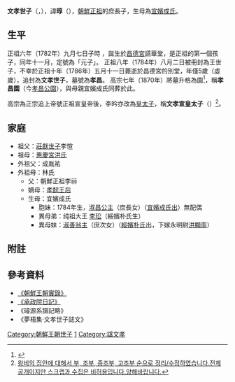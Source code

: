 {{CJK-New-Char|3B00|ver=A}}
'''文孝世子'''（{{lang-ko|'''문효세자'''}}，{{bd|1782年|陰曆9月7日|1786年|陰曆5月11日|}}），諱'''㬀'''（{{lang-ko|'''순'''}}），[[朝鮮正祖|朝鮮正祖]]的庶長子，生母為[[宜嬪成氏|宜嬪成氏]]。

==生平== 
正祖六年（1782年）九月七日子時
，誕生於[[昌德宮|昌德宮]]讌華堂，是正祖的第一個孩子，同年十一月，定號為「元子」。
正祖八年（1784年）八月二日被冊封為王世子，不幸於正祖十年（1786年）五月十一日薨逝於昌德宮的別堂，年僅5歲（虛歲），追封為'''文孝世子'''，墓號為'''孝昌'''。
高宗七年（1870年）將墓升格為園<ref>{{Cite web |url=http://sillok.history.go.kr/inspection/insp_king.jsp?id=wza_10712010_002&tabid=w |title=《高宗實錄》7卷，高宗7年（1870年）12月10日2번째기사 |access-date=2013-04-28 |archive-date=2015-07-01 |archive-url=https://web.archive.org/web/20150701051946/http://sillok.history.go.kr/inspection/insp_king.jsp?id=wza_10712010_002&tabid=w |dead-url=no }}</ref>，稱'''孝昌園'''（今[[孝昌公園|孝昌公園]]），與母親宜嬪成氏同葬於此。 

高宗為正宗追上帝號正祖宣皇帝後，李昑亦改為[[皇太子|皇太子]]，稱'''文孝宣皇太子'''（{{lang|ko|발표하다}}）<ref>[http://cafe458.daum.net/_c21_/bbs_search_read?grpid=1PKB8&fldid=780o&contentval=00008zzzzzzzzzzzzzzzzzzzzzzzzz&nenc=&fenc=&q=&nil_profile=cafetop&nil_menu=sch_updw 왕비의 집안에 대해서 부, 조부, 증조부, 고조부 순으로 정리/수정하였습니다.전체 공개이지만 스크랩과 수집은 비허용입니다.양해바랍니다.]{{dead link|date=2018年3月 |bot=InternetArchiveBot |fix-attempted=yes }}</ref>。

== 家庭 ==
*祖父：[[莊獻世子|莊獻世子]]李愃
*祖母：[[惠慶宮洪氏|惠慶宮洪氏]]
*外祖父：成胤祐
*外祖母：林氏
**父：朝鮮正祖李祘
**嫡母：[[孝懿王后|孝懿王后]]
**生母：宜嬪成氏
***胞妹：1784年生，[[淑昌公主|淑昌公主]]（庶長女）（[[宜嬪成氏出|宜嬪成氏出]]）無配偶
***異母弟：纯祖大王 [[朝鮮純祖|李玜]]（綏嬪朴氏生）
***異母妹：[[淑善翁主|淑善翁主]]（庶次女）（[[綏嬪朴氏|綏嬪朴氏]]出，下嫁永明尉[[洪顯周|洪顯周]]）

== 附註 ==
{{reflist}}

== 參考資料 ==
* [http://sillok.history.go.kr/main/main.jsp 《朝鮮王朝實錄》] {{Wayback|url=http://sillok.history.go.kr/main/main.jsp |date=20150905161523 }} 
* [http://sjw.history.go.kr/main/main.jsp 《承政院日記》] {{Wayback|url=http://sjw.history.go.kr/main/main.jsp |date=20140906210340 }}
*《璿源系譜記略》
*《夢梧集·文孝世子誌文》 

[[Category:朝鮮王朝世子|Category:朝鮮王朝世子]]
[[Category:朝鮮正祖王子|1]]
[[Category:諡文孝|Category:諡文孝]]